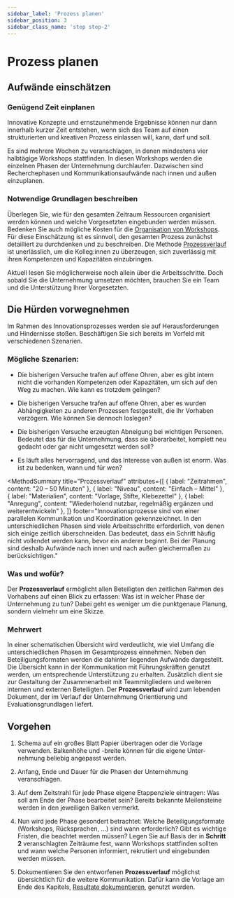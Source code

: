 ```yaml
---
sidebar_label: 'Prozess planen'
sidebar_position: 3
sidebar_class_name: 'step step-2'
---
```



# Prozess planen

## Aufwände einschätzen

### Genügend Zeit einplanen

Innovative Konzepte und ernstzunehmende Ergebnisse können nur dann innerhalb kurzer Zeit entstehen, wenn sich das Team auf einen strukturierten und kreativen Prozess einlassen will, kann, darf und soll.

Es sind mehrere Wochen zu veranschlagen, in denen mindestens vier halbtägige Workshops stattfinden. In diesen Workshops werden die einzelnen Phasen der Unternehmung durchlaufen. Dazwischen sind Recherchephasen und Kommunikationsaufwände nach innen und außen einzuplanen.

### Notwendige Grundlagen beschreiben

Überlegen Sie, wie für den gesamten Zeitraum Ressourcen organisiert werden können und welche Vorgesetzten eingebunden werden müssen. Bedenken Sie auch mögliche Kosten für die [Organisation von Workshops](/buch/vorbereiten/arbeitsgrundlagen-schaffen). Für diese Einschätzung ist es sinnvoll, den gesamten Prozess zunächst detailliert zu durchdenken und zu beschreiben. Die Methode [Prozessverlauf](#prozessverlauf) ist unerlässlich, um die Kolleg:innen zu überzeugen, sich zuverlässig mit ihren Kompetenzen und Kapazitäten einzubringen.

Aktuell lesen Sie möglicherweise noch allein über die Arbeitsschritte. Doch sobald Sie die Unternehmung umsetzen möchten, brauchen Sie ein Team und die Unterstützung Ihrer Vorgesetzten.

## Die Hürden vorwegnehmen

Im Rahmen des Innovationsprozesses werden sie auf Herausforderungen und Hindernisse stoßen. Beschäftigen Sie sich bereits im Vorfeld mit verschiedenen Szenarien.

### Mögliche Szenarien:

- Die bisherigen Versuche trafen auf offene Ohren, aber es gibt intern nicht die vorhanden Kompetenzen oder Kapazitäten, um sich auf den Weg zu machen. Wie kann es trotzdem gelingen?

- Die bisherigen Versuche trafen auf offene Ohren, aber es wurden Abhängigkeiten zu anderen Prozessen festgestellt, die Ihr Vorhaben verzögern. Wie können Sie dennoch loslegen?

- Die bisherigen Versuche erzeugten Abneigung bei wichtigen Personen. Bedeutet das für die Unternehmung, dass sie überarbeitet, komplett neu gedacht oder gar nicht umgesetzt werden soll?

- Es läuft alles hervorragend, und das Interesse von außen ist enorm. Was ist zu bedenken, wann und für wen?

<MethodSummary
  title="Prozessverlauf"
  attributes={[
    {
      label: "Zeitrahmen",
      content: "20 – 50 Minuten"
    },
    {
      label: "Niveau",
      content: "Einfach – Mittel"
    },
    {
      label: "Materialien",
      content: "Vorlage, Stifte, Klebezettel"
    },
    {
      label: "Anregung",
      content: "Wiederholend nutzbar, regelmäßig ergänzen und weiterentwickeln"
    },
  ]}
  footer="Innovationsprozesse sind von einer parallelen Kommunikation und Koordination gekennzeichnet. In den unterschiedlichen Phasen sind viele Arbeitsschritte erforderlich, von denen sich einige zeitlich überschneiden. Das bedeutet, dass ein Schritt häufig nicht vollendet werden kann, bevor ein anderer beginnt. Bei der Planung sind deshalb Aufwände nach innen und nach außen gleichermaßen zu berücksichtigen."
>
  <h3>Was und wofür?</h3>
  <p>Der <b>Prozessverlauf</b> ermöglicht allen Beteiligten den zeitlichen Rahmen des Vorhabens auf einen Blick zu erfassen: Was ist in welcher Phase der Unternehmung zu tun? Dabei geht es weniger um die punktgenaue Planung, sondern vielmehr um eine Skizze.</p>
  <h3>Mehrwert</h3>
  <p>In einer schematischen Übersicht wird verdeutlicht, wie viel Umfang die unterschiedlichen Phasen im Gesamtprozess einnehmen. Neben den Beteiligungsformaten werden die dahinter liegenden Aufwände dargestellt. Die Übersicht kann in der Kommunikation mit Führungskräften genutzt werden, um entsprechende Unterstützung zu erhalten. Zusätzlich dient sie zur Gestaltung der Zusammenarbeit mit Teammitgliedern und weiteren internen und externen Beteiligten. Der <b>Prozessverlauf</b> wird zum lebenden Dokument, der im Verlauf der Unternehmung Orientierung und Evaluationsgrundlagen liefert.</p>
</MethodSummary>

## Vorgehen

1. Schema auf ein großes Blatt Papier übertragen oder die Vorlage verwenden. Balkenhöhe und -breite können für die eigene Unter-nehmung beliebig angepasst werden.

2. Anfang, Ende und Dauer für die Phasen der Unternehmung veranschlagen.

3. Auf dem Zeitstrahl für jede Phase eigene Etappenziele eintragen: Was soll am Ende der Phase bearbeitet sein? Bereits bekannte Meilensteine werden in den jeweiligen Balken vermerkt.

4. Nun wird jede Phase gesondert betrachtet: Welche Beteiligungsformate (Workshops, Rücksprachen, …) sind wann erforderlich? Gibt es wichtige Fristen, die beachtet werden müssen? Legen Sie auf Basis der in **Schritt 2** veranschlagten Zeiträume fest, wann Workshops stattfinden sollten und wann welche Personen informiert, rekrutiert und eingebunden werden müssen.

5. Dokumentieren Sie den entworfenen **Prozessverlauf** möglichst übersichtlich für die weitere Kommunikation. Dafür kann die Vorlage am Ende des Kapitels, [Resultate dokumentieren](/buch/vorbereiten/unternehmung-beginnen), genutzt werden.
